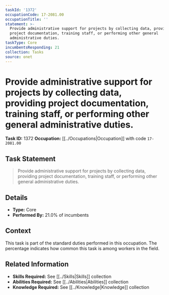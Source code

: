 ```yaml
---
taskId: '1372'
occupationCode: 17-2081.00
occupationTitle: ''
statement: >-
  Provide administrative support for projects by collecting data, providing
  project documentation, training staff, or performing other general
  administrative duties.
taskType: Core
incumbentsResponding: 21
collection: Tasks
source: onet
---
```

# Provide administrative support for projects by collecting data, providing project documentation, training staff, or performing other general administrative duties.

**Task ID:** 1372
**Occupation:** [[../Occupations|Occupation]] with code `17-2081.00`

## Task Statement

> Provide administrative support for projects by collecting data, providing project documentation, training staff, or performing other general administrative duties.

## Details

- **Type:** Core
- **Performed By:** 21.0% of incumbents

## Context

This task is part of the standard duties performed in this occupation. The percentage indicates how common this task is among workers in the field.

## Related Information

- **Skills Required:** See [[../Skills|Skills]] collection
- **Abilities Required:** See [[../Abilities|Abilities]] collection
- **Knowledge Required:** See [[../Knowledge|Knowledge]] collection
